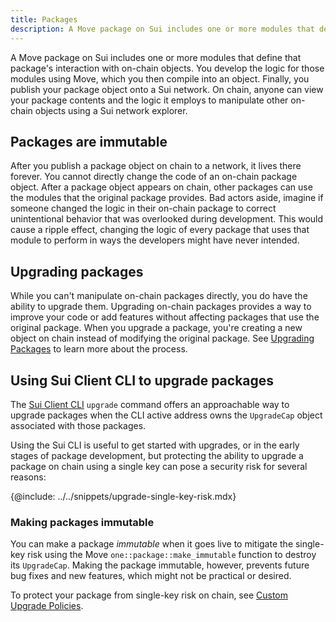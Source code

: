 ```yaml
---
title: Packages
description: A Move package on Sui includes one or more modules that define that package's interaction with on-chain objects. Upgrading on-chain packages provides a way to improve your code or add features without affecting packages that use your published modules.
---
```


A Move package on Sui includes one or more modules that define that package's interaction with on-chain objects. You develop the logic for those modules using Move, which you then compile into an object. Finally, you publish your package object onto a Sui network. On chain, anyone can view your package contents and the logic it employs to manipulate other on-chain objects using a Sui network explorer.

## Packages are immutable

After you publish a package object on chain to a network, it lives there forever. You cannot directly change the code of an on-chain package object. After a package object appears on chain, other packages can use the modules that the original package provides. Bad actors aside, imagine if someone changed the logic in their on-chain package to correct unintentional behavior that was overlooked during development. This would cause a ripple effect, changing the logic of every package that uses that module to perform in ways the developers might have never intended.

## Upgrading packages

While you can't manipulate on-chain packages directly, you do have the ability to upgrade them. Upgrading on-chain packages provides a way to improve your code or add features without affecting packages that use the original package. When you upgrade a package, you're creating a new object on chain instead of modifying the original package. See [Upgrading Packages](./packages/upgrade.mdx) to learn more about the process.

## Using Sui Client CLI to upgrade packages

The [Sui Client CLI](/references/cli/client.mdx) `upgrade` command offers an approachable way to upgrade packages when the CLI active address owns the `UpgradeCap` object associated with those packages.

Using the Sui CLI is useful to get started with upgrades, or in the early stages of package development, but protecting the ability to upgrade a package on chain using a single key can pose a security risk for several reasons:

{@include: ../../snippets/upgrade-single-key-risk.mdx}

### Making packages immutable

You can make a package _immutable_ when it goes live to mitigate the single-key risk using the Move `one::package::make_immutable` function to destroy its `UpgradeCap`. Making the package immutable, however, prevents future bug fixes and new features, which might not be practical or desired.

To protect your package from single-key risk on chain, see [Custom Upgrade Policies](./packages/custom-policies.mdx).
